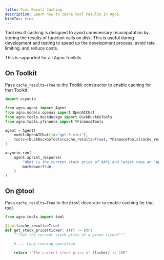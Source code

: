 ```yaml
---
title: Tool Result Caching
description: Learn how to cache tool results in Agno.
hideToc: true
---
```


Tool result caching is designed to avoid unnecessary recomputation by storing the results of function calls on disk. 
This is useful during development and testing to speed up the development process, avoid rate limiting, and reduce costs.

<Check>
This is supported for all Agno Toolkits
</Check>

## On Toolkit

Pass `cache_results=True` to the Toolkit constructor to enable caching for that Toolkit.

```python cache_tool_calls.py
import asyncio

from agno.agent import Agent
from agno.models.openai import OpenAIChat
from agno.tools.duckduckgo import DuckDuckGoTools
from agno.tools.yfinance import YFinanceTools

agent = Agent(
    model=OpenAIChat(id="gpt-5-mini"),
    tools=[DuckDuckGoTools(cache_results=True), YFinanceTools(cache_results=True)],
)

asyncio.run(
    agent.aprint_response(
        "What is the current stock price of AAPL and latest news on 'Apple'?",
        markdown=True,
    )
)
```

## On @tool

Pass `cache_results=True` to the `@tool` decorator to enable caching for that tool.

```python cache_tool_calls.py
from agno.tools import tool

@tool(cache_results=True)
def get_stock_price(ticker: str) -> str:
    """Get the current stock price of a given ticker"""

    # ... Long running operation

    return f"The current stock price of {ticker} is 100"
```
